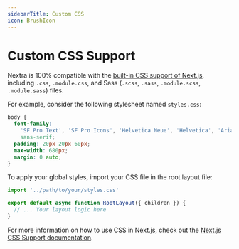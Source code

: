 ```yaml
---
sidebarTitle: Custom CSS
icon: BrushIcon
---
```


# Custom CSS Support

Nextra is 100% compatible with the
[built-in CSS support of Next.js](https://nextjs.org/docs/basic-features/built-in-css-support),
including `.css`, `.module.css`, and Sass (`.scss`, `.sass`, `.module.scss`,
`.module.sass`) files.

For example, consider the following stylesheet named `styles.css`:

```css filename="styles.css"
body {
  font-family:
    'SF Pro Text', 'SF Pro Icons', 'Helvetica Neue', 'Helvetica', 'Arial',
    sans-serif;
  padding: 20px 20px 60px;
  max-width: 680px;
  margin: 0 auto;
}
```

To apply your global styles, import your CSS file in the root layout file:

```jsx filename="app/layout.jsx"
import '../path/to/your/styles.css'

export default async function RootLayout({ children }) {
  // ... Your layout logic here
}
```

For more information on how to use CSS in Next.js, check out the
[Next.js CSS Support documentation](https://nextjs.org/docs/basic-features/built-in-css-support).

